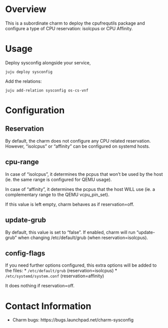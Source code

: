 # Overview

This is a subordinate charm to deploy the cpufrequtils package and
configure a type of CPU reservation: isolcpus or CPU Affinity.

# Usage

Deploy sysconfig alongside your service,

    juju deploy sysconfig

Add the relations:

    juju add-relation sysconfig os-cs-vnf

# Configuration

## Reservation

By default, the charm does not configure any CPU related reservation.
However, "isolcpus" or "affinity" can be configured on systemd hosts.

## cpu-range

In case of "isolcpus", it determines the pcpus that won't be used by the
host (ie. the same range is configured for QEMU usage).

In case of "affinity", it determines the pcpus that the host WILL use
(ie. a complementary range to the QEMU vcpu_pin_set).

If this value is left empty, charm behaves as if reservation=off.

## update-grub

By default, this value is set to "false". If enabled, charm will run
"update-grub" when changing /etc/default/grub (when
reservation=isolcpus).

## config-flags

If you need further options configured, this extra options will be added
to the files:
 * `/etc/default/grub` (reservation=isolcpus)
 * `/etc/systemd/system.conf` (reservation=affinity)

It does nothing if reservation=off.

# Contact Information

- Charm bugs: https://bugs.launchpad.net/charm-sysconfig
